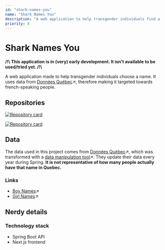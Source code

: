 ```yaml
---
id: "shark-names-you"
name: "Shark Names You"
description: "A web application to help transgender individuals find a new name"
priority: 8
---
```

# Shark Names You
**/!\ This application is in (very) early development. It isn't available to be used/tried yet. /!\\**

A web application made to help transgender individuals choose a name. It uses data from [Données Québec](https://www.donneesquebec.ca/)↗, therefore making it targeted towards french-speaking people.

## Repositories
[![Repository card](https://github-readme-stats.vercel.app/api/pin/?username=ariannelafraise&repo=shark-names-you-api)](https://github.com/ariannelafraise/shark-names-you-api)

[![Repository card](https://github-readme-stats.vercel.app/api/pin/?username=ariannelafraise&repo=shark-names-you-quebec-data-tool)](https://github.com/ariannelafraise/shark-names-you-quebec-data-tool)


## Data
The data used in this project comes from [Données Québec](https://www.donneesquebec.ca/)↗, which was transformed with a [data manipulation tool](https://github.com/ariannelafraise/shark-names-you-quebec-data-tool)↗. 
They update their data every year during Spring.
**It is not representative of how many people actually have that name in Quebec.**

### Links
- [Boy Names](https://donneesquebec.ca/recherche/fr/dataset/banque-de-prenoms-garcons)↗
- [Girl Names](https://donneesquebec.ca/recherche/fr/dataset/banque-de-prenoms-filles)↗

## Nerdy details

### Technology stack
- Spring Boot API
- Next.js frontend
